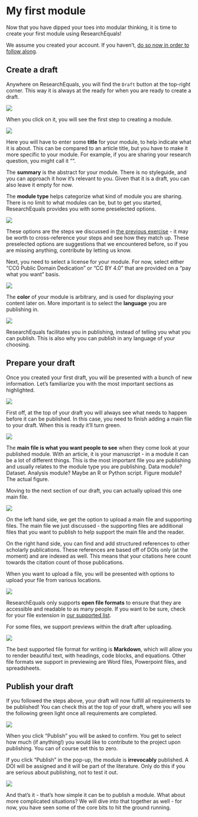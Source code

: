 # My first module {.unnumbered}

Now that you have dipped your toes into modular thinking, it is time to create your first module using ResearchEquals! 

:::{.callout-important}
We assume you created your account. If you haven't, [do so now in order to follow along](https://www.researchequals.com/signup).
:::

## Create a draft

Anywhere on ResearchEquals, you will find the `Draft` button at the top-right corner. This way it is always at the ready for when you are ready to create a draft.

![](../public/Screenshot%202024-01-10%20at%2015.15.32.png)

When you click on it, you will see the first step to creating a module.

![](../public/Screenshot%202024-01-10%20at%2015.16.15.png)

Here you will have to enter some **title** for your module, to help indicate what it is about. This can be compared to an article title, but you have to make it more specific to your module. For example, if you are sharing your research question, you might call it "".

The **summary** is the abstract for your module. There is no styleguide, and you can approach it how it's relevant to you. Given that it is a draft, you can also leave it empty for now.

The **module type** helps categorize what kind of module you are sharing. There is no limit to what modules can be, but to get you started, ResearchEquals provides you with some preselected options. 

![](../public/Screenshot%202024-01-10%20at%2015.16.23.png)

These options are the steps we discussed in [the previous exercise](./exercise-modules.qmd) - it may be worth to cross-reference your steps and see how they match up. These preselected options are suggestions that we encountered before, so if you are missing anything, contribute by letting us know.

Next, you need to select a license for your module. For now, select either "CC0 Public Domain Dedication" or "CC BY 4.0" that are provided on a "pay what you want" basis.

![](../public/Screenshot%202024-01-10%20at%2015.16.26.png)

The **color** of your module is arbitrary, and is used for displaying your content later on. More important is to select the **language** you are publishing in.

![](../public/Screenshot%202024-01-10%20at%2015.16.31.png)

:::{.callout-note}
ResearchEquals facilitates you in publishing, instead of telling you what you can publish. This is also why you can publish in any language of your choosing.
:::

## Prepare your draft

Once you created your first draft, you will be presented with a bunch of new information. Let's familiarize you with the most important sections as highlighted.

<!-- Overview -->
![](../public/Screenshot%202024-01-10%20at%2015.21.42.png)

First off, at the top of your draft you will always see what needs to happen before it can be published. In this case, you need to finish adding a main file to your draft. When this is ready it'll turn green.

<!-- Requirements -->
![](../public/Screenshot%202024-01-10%20at%2015.21.46.png)

The **main file is what you want people to see** when they come look at your published module. With an article, it is your manuscript - in a module it can be a lot of different things. This is the most important file you are publishing and usually relates to the module type you are publishing. Data module? Dataset. Analysis module? Maybe an R or Python script. Figure module? The actual figure.

Moving to the next section of our draft, you can actually upload this one main file.

<!-- Upload buttons  -->
![](../public/Screenshot%202024-01-10%20at%2015.21.52.png)

On the left hand side, we get the option to upload a main file and supporting files. The main file we just discussed - the supporting files are additional files that you want to publish to help support the main file and the reader. 

On the right hand side, you can find and add structured references to other scholarly publications. These references are based off of DOIs only (at the moment) and are indexed as well. This means that your citations here count towards the citation count of those publications.

When you want to upload a file, you will be presented with options to upload your file from various locations.

<!-- Upload modal -->
![](../public/Screenshot%202024-01-10%20at%2015.21.56.png)

ResearchEquals only supports **open file formats** to ensure that they are accessible and readable to as many people. If you want to be sure, check for your file extension in [our supported list](https://github.com/libscie/ResearchEquals.com/blob/main/app/core/utils/fileTypeLimit.ts).

For some files, we support previews within the draft after uploading.

<!-- Results -->
![](../public/Screenshot%202024-01-10%20at%2015.22.17.png)

The best supported file format for writing is **Markdown**, which will allow you to render beautiful text, with headings, code blocks, and equations. Other file formats we support in previewing are Word files, Powerpoint files, and spreadsheets. 

## Publish your draft

If you followed the steps above, your draft will now fulfill all requirements to be published! You can check this at the top of your draft, where you will see the following green light once all requirements are completed.

<!-- Module ready comopnent -->
![](../public/Screenshot%202024-01-10%20at%2015.22.30.png)

When you click "Publish" you will be asked to confirm. You get to select how much (if anything!) you would like to contribute to the project upon publishing. You can of course set this to zero. 

:::{.callout-warning}
If you click "Publish" in the pop-up, the module is **irrevocably** published. A DOI will be assigned and it will be part of the literature. Only do this if you are serious about publishing, not to test it out.
:::

<!-- PWYW modal default €5 -->
![](../public/Screenshot%202024-01-10%20at%2015.22.32.png)

And that's it - that's how simple it can be to publish a module. What about more complicated situations? We will dive into that together as well - for now, you have seen some of the core bits to hit the ground running.